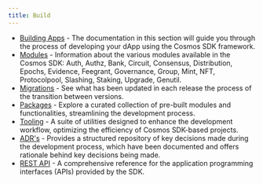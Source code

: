 ```yaml
---
title: Build
---
```


* [Building Apps](/docs/sdk/v0.53/building-apps/app-go) - The documentation in this section will guide you through the process of developing your dApp using the Cosmos SDK framework.
* [Modules](/docs/sdk/v0.53/modules/README) - Information about the various modules available in the Cosmos SDK: Auth, Authz, Bank, Circuit, Consensus, Distribution, Epochs, Evidence, Feegrant, Governance, Group, Mint, NFT, Protocolpool, Slashing, Staking, Upgrade, Genutil.
* [Migrations](/docs/sdk/v0.53/migrations/intro) - See what has been updated in each release the process of the transition between versions.
* [Packages](/docs/sdk/v0.53/packages/README) - Explore a curated collection of pre-built modules and functionalities, streamlining the development process.
* [Tooling](/docs/sdk/v0.53/tooling/README) - A suite of utilities designed to enhance the development workflow, optimizing the efficiency of Cosmos SDK-based projects.
* [ADR's](/docs/sdk/v0.53/architecture/README) - Provides a structured repository of key decisions made during the development process, which have been documented and offers rationale behind key decisions being made.
* [REST API](https://docs.cosmos.network/api) - A comprehensive reference for the application programming interfaces (APIs) provided by the SDK.
